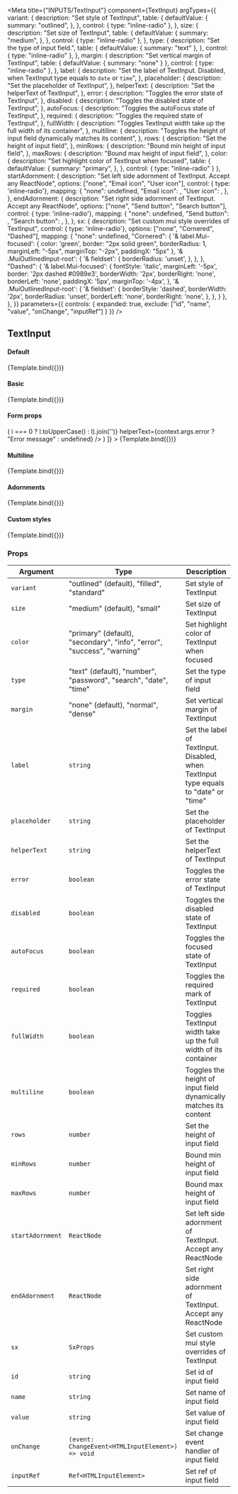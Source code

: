 
<Meta
  title={"INPUTS/TextInput"}
  component={TextInput}
  argTypes={{
    variant: {
      description: "Set style of TextInput",
      table: {
        defaultValue: {
          summary: "outlined",
        },
      },
      control: {
        type: "inline-radio"
      },
    },
    size: {
      description: "Set size of TextInput",
      table: {
        defaultValue: {
          summary: "medium",
        },
      },
      control: {
        type: "inline-radio"
      },
    },
    type: {
      description: "Set the type of input field.",
      table: {
        defaultValue: {
          summary: "text"
        },
      },
      control: {
        type: "inline-radio"
      },
    },
    margin: {
      description: "Set vertical margin of TextInput",
      table: {
        defaultValue: {
          summary: "none"
        }
      },
      control: {
        type: "inline-radio"
      },
    },
    label: {
      description: "Set the label of TextInput. Disabled, when TextInput type equals to `date` or `time`",
    },
    placeholder: {
      description: "Set the placeholder of TextInput",
    },
    helperText: {
      description: "Set the helperText of TextInput",
    },
    error: {
      description: "Toggles the error state of TextInput",
    },
    disabled: {
      description: "Toggles the disabled state of TextInput",
    },
    autoFocus: {
      description: "Toggles the autoFocus state of TextInput",
    },
    required: {
      description: "Toggles the required state of TextInput",
    },
    fullWidth: {
      description: "Toggles TextInput width take up the full width of its container",
    },
    multiline: {
      description: "Toggles the height of input field dynamically matches its content",
    },
    rows: {
      description: "Set the height of input field",
    },
    minRows: {
      description: "Bound min height of input field",
    },
    maxRows: {
      description: "Bound max height of input field",
    },
    color: {
      description: "Set highlight color of TextInput when focused",
      table: {
        defaultValue: {
          summary: "primary",
        },
      },
      control: {
        type: "inline-radio"
      }
    },
    startAdornment: {
      description: "Set left side adornment of TextInput. Accept any ReactNode",
      options: ["none", "Email icon", "User icon"],
      control: { type: 'inline-radio'},
      mapping: {
        "none": undefined,
        "Email icon": <EmailOutlined />,
        "User icon": <Person2Outlined />,
      },
    },
    endAdornment: {
      description: "Set right side adornment of TextInput. Accept any ReactNode",
      options: ["none", "Send button", "Search button"],
      control: { type: 'inline-radio'},
      mapping: {
        "none": undefined,
        "Send button": <IconButton><SendOutlined /></IconButton>,
        "Search button": <IconButton><SearchOutlined /></IconButton>,
      },
    },
    sx: {
      description: "Set custom mui style overrides of TextInput",
      control: { type: 'inline-radio'},
      options: ["none", "Cornered", "Dashed"],
      mapping: {
        "none": undefined,
        "Cornered": {
          '& label.Mui-focused': {
            color: 'green',
            border: "2px solid green",
            borderRadius: 1,
            marginLeft: "-5px",
            marginTop: "-2px",
            paddingX: "5px"
          },
          '& .MuiOutlinedInput-root': {
            '& fieldset': {
              borderRadius: 'unset',
            },
          },
        },
        "Dashed": {
          '& label.Mui-focused': {
            fontStyle: 'italic',
            marginLeft: '-5px',
            border: '2px dashed #0989e3',
            borderWidth: '2px',
            borderRight: 'none',
            borderLeft: 'none',
            paddingX: '5px',
            marginTop: '-4px',
          },
          '& .MuiOutlinedInput-root': {
            '& fieldset': {
              borderStyle: 'dashed',
              borderWidth: '2px',
              borderRadius: 'unset',
              borderLeft: 'none',
              borderRight: 'none',
            },
          },
        }
      },
    },
  }}
  parameters={{
    controls: {
      expanded: true,
      exclude: ["id", "name", "value", "onChange", "inputRef"]
    }
  }}
/>


## TextInput

#### Default

<Canvas>
  <Story name="Default">
    {Template.bind({})}
  </Story>
</Canvas>

#### Basic

<Canvas>
  <Story
    name="Basic"
    args={{
      variant: "standard",
      size: "small",
      color: "success",
      margin: "dense",
      label: "Label",
      placeholder: "Placeholder",
      helperText: "Helper text"
    }}
    parameters={{
      controls: {
        include: ["variant", "size", "color", "margin", "label", "placeholder", "helperText"]
      }
    }}
  >
    {Template.bind({})}
  </Story>
</Canvas>

#### Form props

<Canvas>
  <Story
    name="Form props"
    args={{
      type: "password",
      autoFocus: false,
      required: true,
      error: true,
      disabled: false,
    }}
    parameters={{
      controls: {
        include: ["type", "required", "error", "disabled", "autoFocus"]
      }
    }}
    decorators={[
      (_, context) => (
        <TextInput
          {...context.args}
          label={context.args.type.split('').map((l, i) => i === 0 ? l.toUpperCase() : l).join('')}
          helperText={context.args.error ? "Error message" : undefined}
        />
      )
    ]}
  >
    {Template.bind({})}
  </Story>
</Canvas>

#### Multiline

<Canvas>
  <Story
    name="Multiline"
    args={{
      variant: "filled",
      placeholder: "Message",
      fullWidth: true,
      multiline: true,
      rows: 3,
    }}
    parameters={{
      controls: {
        include: ["multiline", "rows", "minRows", "maxRows", "fullWidth"],
      }
    }}
  >
    {Template.bind({})}
  </Story>
</Canvas>

#### Adornments

<Canvas>
  <Story
    name="Adornments"
    args={{
      variant: "standard",
      startAdornment: "Email icon",
      endAdornment: "none",
    }}
    parameters={{
      controls: {
        include: ["startAdornment", "endAdornment"],
      }
    }}
  >
    {Template.bind({})}
  </Story>
</Canvas>

#### Custom styles

<Canvas>
  <Story
    name="Custom styles"
    args={{
      label: "Custom",
      sx: "Dashed"
    }}
    parameters={{
      controls: {
        include: ["sx"],
      }
    }}
  >
    {Template.bind({})}
  </Story>
</Canvas>

### Props

| Argument         | Type                                                                    | Description                                                                          |
|------------------|-------------------------------------------------------------------------|--------------------------------------------------------------------------------------|
| `variant`        | "outlined" (default), "filled", "standard"                              | Set style of TextInput                                                               |
| `size`           | "medium" (default), "small"                                             | Set size of TextInput                                                                |
| `color`          | "primary" (default), "secondary", "info", "error", "success", "warning" | Set highlight color of TextInput when focused                                        |
| `type`           | "text" (default), "number", "password", "search", "date", "time"        | Set the type of input field                                                          |
| `margin`         | "none" (default), "normal", "dense"                                     | Set vertical margin of TextInput                                                     |
| `label`          | `string`                                                                | Set the label of TextInput. Disabled, when TextInput type equals to "date" or "time" |
| `placeholder`    | `string`                                                                | Set the placeholder of TextInput                                                     |
| `helperText`     | `string`                                                                | Set the helperText of TextInput                                                      |
| `error`          | `boolean`                                                               | Toggles the error state of TextInput                                                 |
| `disabled`       | `boolean`                                                               | Toggles the disabled state of TextInput                                              |
| `autoFocus`      | `boolean`                                                               | Toggles the focused state of TextInput                                               |
| `required`       | `boolean`                                                               | Toggles the required mark of TextInput                                               |
| `fullWidth`      | `boolean`                                                               | Toggles TextInput width take up the full width of its container                      |
| `multiline`      | `boolean`                                                               | Toggles the height of input field dynamically matches its content                    |
| `rows`           | `number`                                                                | Set the height of input field                                                        |
| `minRows`        | `number`                                                                | Bound min height of input field                                                      |
| `maxRows`        | `number`                                                                | Bound max height of input field                                                      |
| `startAdornment` | `ReactNode`                                                             | Set left side adornment of TextInput. Accept any ReactNode                           |
| `endAdornment`   | `ReactNode`                                                             | Set right side adornment of TextInput. Accept any ReactNode                          |
| `sx`             | `SxProps`                                                               | Set custom mui style overrides of TextInput                                          |
| `id`             | `string`                                                                | Set id of input field                                                                |
| `name`           | `string`                                                                | Set name of input field                                                              |
| `value`          | `string`                                                                | Set value of input field                                                             |
| `onChange`       | `(event: ChangeEvent<HTMLInputElement>) => void `                       | Set change event handler of input field                                              |
| `inputRef`       | `Ref<HTMLInputElement> `                                                | Set ref of input field                                                               |
